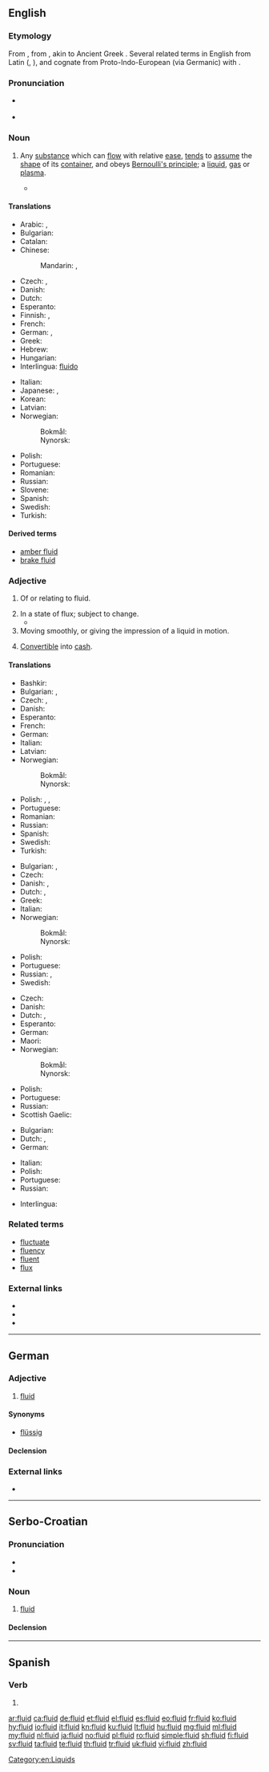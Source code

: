 ==English==

===Etymology===
From {{etyl|la|en}} {{term|lang=la|fluidus||flowing, fluid}}, from {{term|lang=la|fluere||to flow}}, akin to Ancient Greek {{term|lang=grc|φλύειν|tr=fluein||to swell, overflow}}. Several related terms in English from Latin ({{term|fluent|lang=en}}, {{term|flux|lang=en}}), and cognate from Proto-Indo-European (via Germanic) with {{term|flow|lang=en}}.

===Pronunciation===
* {{a|UK}} {{IPA|/ˈfluːɪd/|[ˈfluwɪd]|/ˈflʊɪ̯d/|lang=en}}
* {{a|US}} {{IPA|/ˈfluːɪd/|[ˈfluwɪd]|lang=en}}

===Noun===
{{wikipedia}}
{{en-noun|~}}

# {{context|physics|lang=en}} Any [[substance]] which can [[flow]] with relative [[ease]], [[tend]]s to [[assume]] the [[shape]] of its [[container]], and obeys [[Bernoulli's principle]]; a [[liquid]], [[gas]] or [[plasma]].
#* {{quote-magazine|date=2013-03
|author=Frank Fish, George Lauder
|title=Not Just Going with the Flow
|volume=101|issue=2|page=114
|magazine=[[w:American Scientist|American Scientist]]
|url=http://www.americanscientist.org/issues/feature/2013/2/not-just-going-with-the-flow
|passage=An extreme version of vorticity is a ''vortex''. The vortex is a spinning, cyclonic mass of '''fluid''', which can be observed in the rotation of water going down a drain, as well as in smoke rings, tornados and hurricanes.}}

====Translations====
{{trans-top|any state of matter which can flow}}
* Arabic: {{t|ar|سائل|m|tr=saa'il}}, {{t|ar|مائع|m|tr=maa'i3}}
* Bulgarian: {{t|bg|флуид|m|sc=Cyrl}}
* Catalan: {{t+|ca|fluid|m}}
* Chinese:
*: Mandarin: {{t|cmn|流體|sc=Hani}}, {{t+|cmn|流体|tr=liútǐ|sc=Hani}}
* Czech: {{t+|cs|kapalina|f}}, {{t+|cs|tekutina|f}}
* Danish: {{t+|da|væske|c}}
* Dutch: {{t+|nl|vloeistof|f}}
* Esperanto: {{t+|eo|likvo}}
* Finnish: {{t+|fi|fluidi}}, {{t+|fi|neste}}
* French: {{t+|fr|fluide|m}}
* German: {{t|de|Fluid|n}}, {{t+|de|Flüssigkeit|f}}
* Greek: {{t+|el|ρευστό|n|tr=reustó}}
* Hebrew: {{t+|he|נוזל}}
* Hungarian: {{t+|hu|folyadék}}
* Interlingua: [[fluido#Interlingua|fluido]]
{{trans-mid}}
* Italian: {{t+|it|fluido|m}}
* Japanese: {{t+|ja|流体|tr=りゅうたい, ryūtai}}, {{t+|ja|液体|tr=えきたい, ekitai}}
* Korean: {{t+|ko|액체|tr=aegche|sc=Hang}}
* Latvian: {{t|lv|šķidrums|m}}
* Norwegian:
*: Bokmål: {{t+|nb|væske|m|f}}
*: Nynorsk: {{t|nn|væske|f}}
* Polish: {{t+|pl|płyn|m}}
* Portuguese: {{t+|pt|fluido|m}}
* Romanian: {{t+|ro|fluid|n}}
* Russian: {{t+|ru|жи́дкость|f}}
* Slovene: {{t|sl|tekočína|f}}
* Spanish: {{t+|es|fluido}}
* Swedish: {{t+|sv|vätska|c}}
* Turkish: {{t+|tr|akışkan}}
{{trans-bottom}}

====Derived terms====
* [[amber fluid]]
* [[brake fluid]]

===Adjective===
{{en-adj}}

# {{context|not comparable|lang=en}} Of or relating to fluid.
# In a state of flux; subject to change.
#* {{quote-magazine|date=2013-08-03|volume=408|issue=8847|magazine={{w|The Economist}}
|title=[http://www.economist.com/news/finance-and-economics/21582498-america-has-changed-way-it-measures-gdp-boundary-problems Boundary problems]
|passage=Economics is a messy discipline: too '''fluid''' to be a science, too rigorous to be an art. Perhaps it is fitting that economists’ most-used metric, gross domestic product (GDP), is a tangle too. GDP measures the total value of output in an economic territory. Its apparent simplicity explains why it is scrutinised down to tenths of a percentage point every month.}}
# Moving smoothly, or giving the impression of a liquid in motion.
# {{context|of an asset|lang=en}} [[convertible|Convertible]] into [[cash]].

====Translations====
{{trans-top|of or relating to fluid}}
* Bashkir: {{t|ba|шыйыҡ|sc=Cyrl}}
* Bulgarian: {{t+|bg|течен|sc=Cyrl}}, {{t|bg|течлив|sc=Cyrl}}
* Czech: {{t|cs|tekutý}}, {{t|cs|fluidní}}
* Danish: {{t|da|flydende}}
* Esperanto: {{t|eo|likva}}
* French: {{t+|fr|fluide}}
* German: {{t+|de|flüssig}}
* Italian: {{t+|it|fluido}}
* Latvian: {{t|lv|šķidrs}}
* Norwegian:
*: Bokmål: {{t|nb|flytende}}
*: Nynorsk: {{t|nn|flytande}}
{{trans-mid}}
* Polish: {{t+|pl|płynny}}, {{t|pl|płynowy}}, {{t+|pl|ciekły}}
* Portuguese: {{t+|pt|fluido}}
* Romanian: {{t+|ro|fluid}}
* Russian: {{t+|ru|жи́дкий}}
* Spanish: {{t+|es|fluido}}
* Swedish: {{t+|sv|flytande}}
* Turkish: {{t+|tr|akışkan}}
{{trans-bottom}}

{{trans-top|in a state of flux; subject to change}}
* Bulgarian: {{t+|bg|непостоянен|sc=Cyrl}}, {{t+|bg|променлив|sc=Cyrl}}
* Czech: {{t|cs|proměnlivý}}
* Danish: {{t|da|flydende}}, {{t|da|omskiftelig}}
* Dutch: {{t+|nl|vloeibaar}}, {{t+|nl|vloeibare}}
* Greek: {{t|el|ρευστό σκηνικό|n|sc=Grek}}
* Italian: {{t+|it|fluido}}
* Norwegian:
*: Bokmål: {{t|nb|flytende}}
*: Nynorsk: {{t|nn|flytande}}
{{trans-mid}}
* Polish: {{t+|pl|płynny|m}}
* Portuguese: {{t+|pt|fluido}}
* Russian: {{t+|ru|теку́чий}}, {{t+|ru|ги́бкий}}
* Swedish: {{t+|sv|flytande}}
{{trans-bottom}}

{{trans-top|moving smoothly}}
* Czech: {{t|cs|plynulý}}
* Danish: {{t|da|flydende}}
* Dutch: {{t+|nl|vloeiend}}, {{t|nl|vloeiende}}
* Esperanto: {{t|eo|flua}}
* German: {{t+|de|fließend}}
* Maori: {{t|mi|kutere}}
* Norwegian:
*: Bokmål: {{t|nb|flytende}}
*: Nynorsk: {{t|nn|flytande}}
{{trans-mid}}
* Polish: {{t+|pl|płynny|m}}
* Portuguese: {{t+|pt|fluido}}
* Russian: {{t+|ru|пла́вный}}
* Scottish Gaelic: {{qualifier|speech}} {{t|gd|siùbhlach}}
{{trans-bottom}}

{{trans-top|convertible into cash}}
* Bulgarian: {{t|bg|ликвиден|sc=Cyrl}}
* Dutch: {{t+|nl|incasseerbaar}}, {{t+|nl|incasseerbare}}
* German: {{t+|de|flüssig}}
{{trans-mid}}
* Italian: {{t+|it|liquido}}
* Polish: {{t+|pl|płynny|m}}
* Portuguese: {{t+|pt|líquido}}
* Russian: {{t+|ru|ликви́дный|sc=Cyrl}}
{{trans-bottom}}

{{checktrans-top}}
* Interlingua: {{t-check|ia|fluide}}
{{trans-bottom}}

===Related terms===
* [[fluctuate]]
* [[fluency]]
* [[fluent]]
* [[flux]]

===External links===
* {{R:Webster 1913}}
* {{R:Century 1911}}
* {{R:OneLook}}

[[Category:en:Liquids]]

----

==German==

===Adjective===
{{de-adj|-}}

# [[#English|fluid]]

====Synonyms====
* [[flüssig]]

====Declension====
{{de-decl-adj-notcomp|fluid}}

===External links===
* {{R:Duden}}

----

==Serbo-Croatian==

===Pronunciation===
* {{IPA|/flûiːd/|lang=sh}}
* {{hyphenation|flu|id|lang=sh}}

===Noun===
{{sh-noun|g=m|head=flȕīd|r|флуид|флу̏ӣд}}

# [[#English|fluid]]

====Declension====
{{sh-decl-noun
|flȕīd|fluidi
|flȕida|fluida
|fluidu|fluidima
|fluid|fluide
|fluide|fluidi
|fluidu|fluidima
|fluidom|fluidima
}}

----

==Spanish==

===Verb===
{{es-verb-form|fluir}}

# {{es-verb form of|region=Spain|ending=ir|mood=imperative|sense=affirmative|pers=2|formal=no|number=plural|fluir}}

[[ar:fluid]]
[[ca:fluid]]
[[de:fluid]]
[[et:fluid]]
[[el:fluid]]
[[es:fluid]]
[[eo:fluid]]
[[fr:fluid]]
[[ko:fluid]]
[[hy:fluid]]
[[io:fluid]]
[[it:fluid]]
[[kn:fluid]]
[[ku:fluid]]
[[lt:fluid]]
[[hu:fluid]]
[[mg:fluid]]
[[ml:fluid]]
[[my:fluid]]
[[nl:fluid]]
[[ja:fluid]]
[[no:fluid]]
[[pl:fluid]]
[[ro:fluid]]
[[simple:fluid]]
[[sh:fluid]]
[[fi:fluid]]
[[sv:fluid]]
[[ta:fluid]]
[[te:fluid]]
[[th:fluid]]
[[tr:fluid]]
[[uk:fluid]]
[[vi:fluid]]
[[zh:fluid]]